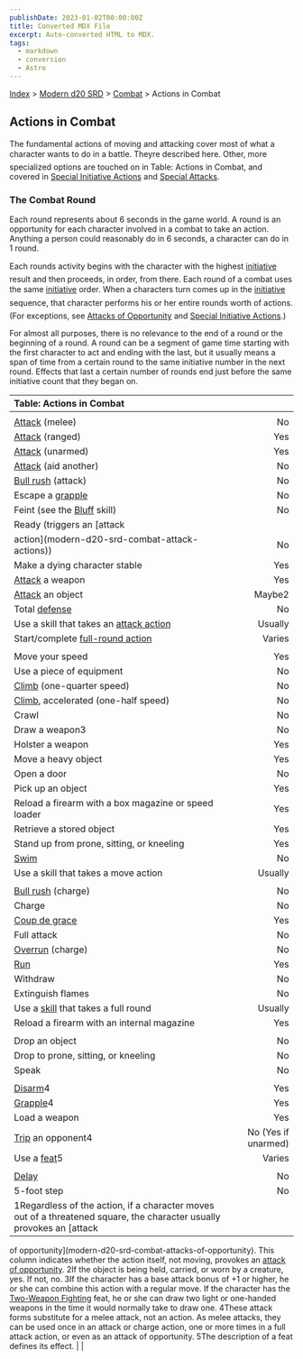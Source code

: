 ```yaml
---
publishDate: 2023-01-02T00:00:00Z
title: Converted MDX File
excerpt: Auto-converted HTML to MDX.
tags:
  - markdown
  - conversion
  - Astro
---
```






[Index](-index) > [Modern d20 SRD](modern-d20-srd-index) > [Combat](modern-d20-srd-combat-index) > Actions in Combat




## Actions in Combat


The fundamental actions of moving and attacking cover most of what a character wants to do in a battle. Theyre described here. Other, more specialized options are touched on in Table: Actions in Combat, and covered in [Special
  Initiative Actions](modern-d20-srd-combat-special-initiative-actions) and [Special
  Attacks](modern-d20-srd-combat-index-php#special-attacks-index).


### The Combat Round


Each round represents about 6 seconds in the game world. A round is an opportunity for each character involved in a combat to take an action. Anything a person could reasonably do in 6 seconds, a character can do in 1 round.


Each rounds activity begins with the character with the highest [initiative](modern-d20-srd-combat-initiative) result and then proceeds, in order, from there. Each round of a combat uses the same [initiative](modern-d20-srd-combat-initiative) order. When a characters turn comes up in the [initiative](modern-d20-srd-combat-initiative) sequence, that character performs his or her entire rounds worth of actions. (For exceptions, see [Attacks
  of Opportunity](modern-d20-srd-combat-attacks-of-opportunity) and [Special
  Initiative Actions](modern-d20-srd-combat-special-initiative-actions).)


For almost all purposes, there is no relevance to the end of a round or the beginning of a round. A round can be a segment of game time starting with the first character to act and ending with the last, but it usually means a span of time from a certain round to the same initiative number in the next round. Effects that last a certain number of rounds end just before the same initiative count that they began on.


| Table: Actions in Combat |  |
| :-------------------------- | --: |
|  |  |
| [Attack](modern-d20-srd-combat-attack-roll) (melee) | No |
| [Attack](modern-d20-srd-combat-attack-roll) (ranged) | Yes |
| [Attack](modern-d20-srd-combat-attack-roll) (unarmed) | Yes |
| [Attack](modern-d20-srd-combat-aid-another) (aid another) | No |
| [Bull rush](modern-d20-srd-combat-bull-rush) (attack) | No |
| Escape a [grapple](modern-d20-srd-combat-grapple) | No |
| Feint (see the [Bluff](modern-d20-srd-skills-bluff) skill) | No |
| Ready (triggers an [attack
      action](modern-d20-srd-combat-attack-actions)) | No |
| Make a dying character stable | Yes |
| [Attack](modern-d20-srd-combat-attack-roll) a weapon | Yes |
| [Attack](modern-d20-srd-combat-attack-roll) an object | Maybe2 |
| Total [defense](modern-d20-srd-combat-defense) | No |
| Use a skill that takes an [attack action](modern-d20-srd-combat-attack-roll) | Usually |
| Start/complete [full-round action](modern-d20-srd-combat-full-round-actions) | Varies |
|  |  |
| Move your speed | Yes |
| Use a piece of equipment | No |
| [Climb](modern-d20-srd-skills-climb) (one-quarter speed) | No |
| [Climb](modern-d20-srd-skills-climb), accelerated (one-half speed) | No |
| Crawl | No |
| Draw a weapon3 | No |
| Holster a weapon | Yes |
| Move a heavy object | Yes |
| Open a door | No |
| Pick up an object | Yes |
| Reload a firearm with a box magazine or speed loader | Yes |
| Retrieve a stored object | Yes |
| Stand up from prone, sitting, or kneeling | Yes |
| [Swim](modern-d20-srd-skills-swim) | No |
| Use a skill that takes a move action | Usually |
|  |  |
| [Bull rush](modern-d20-srd-combat-bull-rush) (charge) | No |
| Charge | No |
| [Coup de grace](modern-d20-srd-combat-helpless-defenders) | Yes |
| Full attack | No |
| [Overrun](modern-d20-srd-combat-overrun) (charge) | No |
| [Run](modern-d20-srd-combat-move-actions) | Yes |
| Withdraw | No |
| Extinguish flames | No |
| Use a [skill](modern-d20-srd-skills-index) that takes a full round | Usually |
| Reload a firearm with an internal magazine | Yes |
|  |  |
| Drop an object | No |
| Drop to prone, sitting, or kneeling | No |
| Speak | No |
|  |  |
| [Disarm](modern-d20-srd-combat-disarm)4 | Yes |
| [Grapple](modern-d20-srd-combat-grapple)4 | Yes |
| Load a weapon | Yes |
| [Trip](modern-d20-srd-combat-trip) an opponent4 | No (Yes if unarmed) |
| Use a [feat](modern-d20-srd-feats-index)5 | Varies |
|  |  |
| [Delay](modern-d20-srd-combat-special-initiative-actions) | No |
| 5-foot step | No |
| 1Regardless of the action, if a character moves out of a threatened square, the character usually provokes an [attack
of opportunity](modern-d20-srd-combat-attacks-of-opportunity). This column indicates whether the action itself, not moving, provokes an [attack
of opportunity](modern-d20-srd-combat-attacks-of-opportunity).
2If the object is being held, carried, or worn by a creature, yes. If not, no.
3If the character has a base attack bonus of +1 or higher, he or she can combine this action with a regular move. If the character has the [Two-Weapon
Fighting](modern-d20-srd-feats-two-weapon-fighting) feat, he or she can draw two light or one-handed weapons in the time it would normally take to draw one.
4These attack forms substitute for a melee attack, not an action. As melee attacks, they can be used once in an attack or charge action, one or more times in a full attack action, or even as an attack of opportunity.
5The description of a feat defines its effect. |  |




